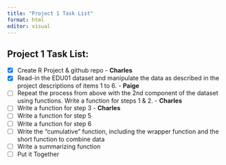 ```yaml
---
title: "Project 1 Task List"
format: html
editor: visual
---
```


## Project 1 Task List:

-   [x] Create R Project & github repo - **Charles**
-   [x] Read-in the EDU01 dataset and manipulate the data as described in the project descriptions of items 1 to 6. - **Paige**
-   [ ] Repeat the process from above with the 2nd component of the dataset using functions. Write a function for steps 1 & 2. - **Charles**
-   [ ] Write a function for step 3 - **Charles**
-   [ ] Write a function for step 5
-   [ ] Write a function for step 6
-   [ ] Write the "cumulative" function, including the wrapper function and the short function to combine data
-   [ ] Write a summarizing function
-   [ ] Put it Together
